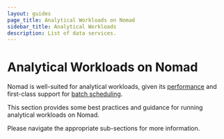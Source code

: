```yaml
---
layout: guides
page_title: Analytical Workloads on Nomad
sidebar_title: Analytical Workloads
description: List of data services.
---
```


# Analytical Workloads on Nomad

Nomad is well-suited for analytical workloads, given its [performance](https://www.hashicorp.com/c1m/) and first-class support for
[batch scheduling](/docs/schedulers).

This section provides some best practices and guidance for running analytical workloads on Nomad.

Please navigate the appropriate sub-sections for more information.
